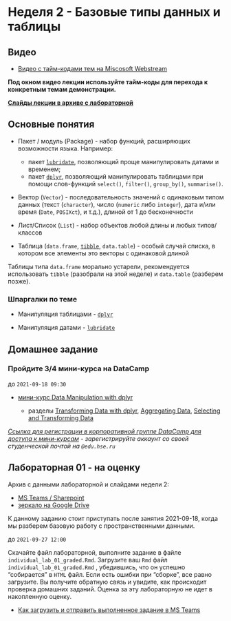 # Неделя 2 - Базовые типы данных и таблицы

## Видео


- [Видео с тайм-кодами тем на Miscosoft Webstream](https://web.microsoftstream.com/video/25b15857-7304-48c6-a312-276aa20e4c6f?channelId=76d212d2-0d47-461a-9295-741f7093f14e){target="_blank"}

**Под окном видео лекции используйте тайм-коды для перехода к конкретным темам демонстрации.**

**[Слайды лекции в архиве с лабораторной](#%D0%BB%D0%B0%D0%B1%D0%BE%D1%80%D0%B0%D1%82%D0%BE%D1%80%D0%BD%D0%B0%D1%8F-01---%D0%BD%D0%B0-%D0%BE%D1%86%D0%B5%D0%BD%D0%BA%D1%83)**


## Основные понятия

- Пакет / модуль (Package) - набор функций, расширяющих возможности языка. Например:

  - пакет [`lubridate`](https://lubridate.tidyverse.org/){target="_blank"}, позволяющий проще манипулировать датами и временем;
  - пакет [`dplyr`](https://dplyr.tidyverse.org/){target="_blank"}, позволяющий манипулировать таблицами при помощи слов-функций `select()`, `filter()`, `group_by()`, `summarise()`.

- Вектор (`Vector`) - последовательность значений с одинаковым типом данных (текст (`character`), число (`numeric` либо `integer`), дата и/или время (`Date`, `POSIXct`), и т.д.), длиной от 1 до бесконечности

- Лист/Список (`List`) - набор объектов любой длины и любых типов/классов

- Таблица (`data.frame`, [`tibble`](https://tibble.tidyverse.org/){target="_blank"}, `data.table`) - особый случай списка, в котором все элементы это векторы с одинаковой длиной


Таблицы типа `data.frame` морально устарели, рекомендуется использовать `tibble` (разобрали на этой неделе) и `data.table` (разберем позже).


### Шпаргалки по теме


- Манипуляция таблицами - [`dplyr`](https://github.com/rstudio/cheatsheets/blob/master/data-transformation.pdf){target="_blank"}

- Манипуляция датами - [`lubridate`](https://rawgit.com/rstudio/cheatsheets/master/lubridate.pdf){target="_blank"}



## Домашнее задание

### Пройдите 3/4 мини-курса на DataCamp

до `2021-09-18 09:30`

- [мини-курс Data Manipulation with dplyr](https://learn.datacamp.com/courses/data-manipulation-with-dplyr){target="_blank"}

  - разделы [Transforming Data with dplyr](https://campus.datacamp.com/courses/data-manipulation-with-dplyr/transforming-data-with-dplyr?ex=1){target="_blank"}, [Aggregating Data](https://campus.datacamp.com/courses/data-manipulation-with-dplyr/aggregating-data?ex=1){target="_blank"}, [Selecting and Transforming Data](https://campus.datacamp.com/courses/data-manipulation-with-dplyr/selecting-and-transforming-data?ex=1){target="_blank"}


*[Ссылка для регистрации в корпоративной группе DataCamp для доступа к мини-курсам](https://www.datacamp.com/groups/shared_links/968773c87ad5b5ba478379e274717c8247e48cc39a4d06704d8bdbcd2babf700){target="_blank"} - зарегистрируйте аккаунт со своей студенческой почтой на `@edu.hse.ru`*


## Лабораторная 01 - на оценку

Архив с данными лабораторной и слайдами недели 2:

- [MS Teams / Sharepoint](https://eduhseru.sharepoint.com/sites/2021RProgrammingforUrbanAnalytics/Class%20Materials/Week_02/week_02.zip){target="_blank"}
- [зеркало на Google Drive](https://drive.google.com/file/d/1zwrlt8Fb5wdMrpRO0DYHhoOhc-LKhnuW/view?usp=sharing){target="_blank"}

К данному заданию стоит приступать после занятия 2021-09-18, когда мы разберем базовую работу с пространственными данными.

до `2021-09-27 12:00`

Скачайте файл лабораторной, выполните задание в файле `individual_lab_01_graded.Rmd`. Загрузите ваш `Rmd` файл `individual_lab_01_graded.Rmd` , убедившись, что он успешно "собирается" в `HTML` файл. Если есть ошибки при "сборке", все равно загрузите. Вы получите обратную связь и увидите, как происходит проверка домашних заданий. Оценка за эту лабораторную не идет в накопленную оценку.

- [Как загрузить и отправить выполненное задание в MS Teams](https://web.microsoftstream.com/video/33ce9c95-3c53-4f9d-aa0c-3d9d2342e055){target="_blank"}
